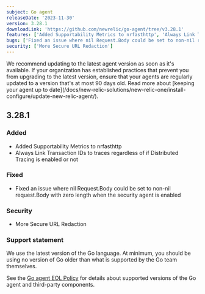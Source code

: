 ```yaml
---
subject: Go agent
releaseDate: '2023-11-30'
version: 3.28.1
downloadLink: 'https://github.com/newrelic/go-agent/tree/v3.28.1'
features: ['Added Supportability Metrics to nrfasthttp', 'Always Link Transaction IDs to traces regardless of if Distributed Tracing is enabled or not']
bugs: ['Fixed an issue where nil Request.Body could be set to non-nil request.Body with zero length when the security agent is enabled']    
security: ['More Secure URL Redaction']
---
```


<Callout variant="important">
  We recommend updating to the latest agent version as soon as it's available. If your organization has established practices that prevent you from upgrading to the latest version, ensure that your agents are regularly updated to a version that's at most 90 days old. Read more about [keeping your agent up to date](/docs/new-relic-solutions/new-relic-one/install-configure/update-new-relic-agent/).
</Callout>

## 3.28.1

### Added

* Added Supportability Metrics to nrfasthttp
* Always Link Transaction IDs to traces regardless of if Distributed Tracing is enabled or not

### Fixed

* Fixed an issue where nil Request.Body could be set to non-nil request.Body with zero length when the security agent is enabled

### Security

* More Secure URL Redaction

### Support statement

We use the latest version of the Go language. At minimum, you should be using no version of Go older than what is supported by the Go team themselves.

See the [Go agent EOL Policy](/docs/apm/agents/go-agent/get-started/go-agent-eol-policy) for details about supported versions of the Go agent and third-party components.
